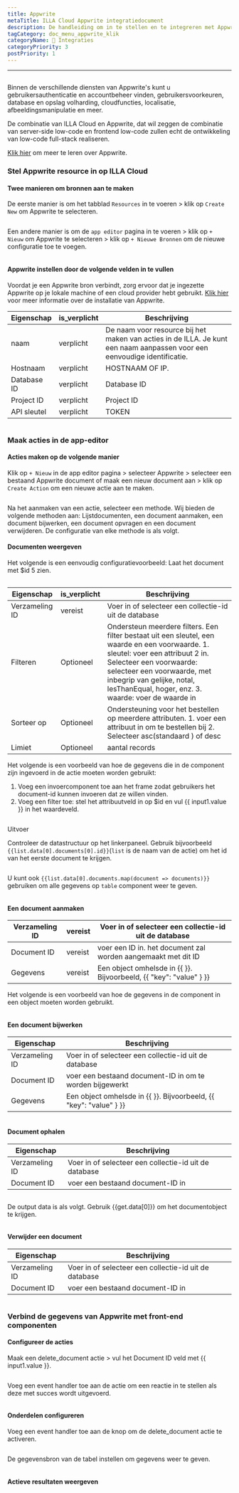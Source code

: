 ```yaml
---
title: Appwrite
metaTitle: ILLA Cloud Appwrite integratiedocument
description: De handleiding om in te stellen en te integreren met Appwrite on ILLA Cloud
tagCategory: doc_menu_appwrite_klik
categoryName: 🔨 Integraties
categoryPriority: 3
postPriority: 1
---
```


* * *

## <Heading hidden>Appwrite Database</Heading>

Binnen de verschillende diensten van Appwrite's kunt u gebruikersauthenticatie en accountbeheer vinden, gebruikersvoorkeuren, database en opslag volharding, cloudfuncties, localisatie, afbeeldingsmanipulatie en meer. 

De combinatie van ILLA Cloud en Appwrite, dat wil zeggen de combinatie van server-side low-code en frontend low-code zullen echt de ontwikkeling van low-code full-stack realiseren.

[Klik hier](https://appwrite.io/) om meer te leren over Appwrite.

### Stel Appwrite resource in op ILLA Cloud

#### Twee manieren om bronnen aan te maken

De eerste manier is om het tabblad `Resources` in te voeren > klik op `Create New` om Appwrite te selecteren. 

<img src='https://cdn.illacloud.com/official-website/img/docs/assemble/appwrite1.png' alt="" />

Een andere manier is om de `app editor` pagina in te voeren > klik op `+ Nieuw` om Appwrite te selecteren > klik op `+ Nieuwe Bronnen` om de nieuwe configuratie toe te voegen. 

<img src='https://cdn.illacloud.com/official-website/img/docs/assemble/appwrite2.png' alt="" />

#### Appwrite instellen door de volgende velden in te vullen

Voordat je een Appwrite bron verbindt, zorg ervoor dat je ingezette Appwrite op je lokale machine of een cloud provider hebt gebruikt. [Klik hier](https://appwrite.io/docs/installation) voor meer informatie over de installatie van Appwrite. 

| Eigenschap  | is_verplicht | Beschrijving                                                                                                              |
| ----------- | ------------ | ------------------------------------------------------------------------------------------------------------------------- |
| naam        | verplicht    | De naam voor resource bij het maken van acties in de ILLA. Je kunt een naam aanpassen voor een eenvoudige identificatie.  |
| Hostnaam    | verplicht    | HOSTNAAM OF IP.                                                                                                           |
| Database ID | verplicht    | Database ID                                                                                                               |
| Project ID  | verplicht    | Project ID                                                                                                                |
| API sleutel | verplicht    | TOKEN                                                                                                                     |

<img src='https://cdn.illacloud.com/official-website/img/docs/assemble/appwrite3.png' alt="" />

### Maak acties in de app-editor

#### Acties maken op de volgende manier

Klik op `+ Nieuw` in de app editor pagina > selecteer Appwrite > selecteer een bestaand Appwrite document of maak een nieuw document aan > klik op `Create Action` om een nieuwe actie aan te maken. 

<img src='https://cdn.illacloud.com/official-website/img/docs/assemble/appwrite4.png' alt="" />

Na het aanmaken van een actie, selecteer een methode. Wij bieden de volgende methoden aan: Lijstdocumenten, een document aanmaken, een document bijwerken, een document opvragen en een document verwijderen. De configuratie van elke methode is als volgt. 

#### Documenten weergeven

Het volgende is een eenvoudig configuratievoorbeeld: Laat het document met $id 5 zien. 

<img src='https://cdn.illacloud.com/official-website/img/docs/assemble/appwrite5.png' alt="" />

| Eigenschap     | is_verplicht | Beschrijving                                                                                                                                                                                                                                                                    |
| -------------- | ------------ | ------------------------------------------------------------------------------------------------------------------------------------------------------------------------------------------------------------------------------------------------------------------------------- |
| Verzameling ID | vereist      | Voer in of selecteer een collectie-id uit de database                                                                                                                                                                                                                           |
| Filteren       | Optioneel    | Ondersteun meerdere filters. Een filter bestaat uit een sleutel, een waarde en een voorwaarde. 1. sleutel: voer een attribuut 2 in. Selecteer een voorwaarde: selecteer een voorwaarde, met inbegrip van gelijke, notal, lesThanEqual, hoger, enz. 3. waarde: voer de waarde in |
| Sorteer op     | Optioneel    | Ondersteuning voor het bestellen op meerdere attributen. 1. voer een attribuut in om te bestellen bij 2. Selecteer asc(standaard ) of desc                                                                                                                                      |
| Limiet         | Optioneel    | aantal records                                                                                                                                                                                                                                                                  |

Het volgende is een voorbeeld van hoe de gegevens die in de component zijn ingevoerd in de actie moeten worden gebruikt:

1.  Voeg een invoercomponent toe aan het frame zodat gebruikers het document-id kunnen invoeren dat ze willen vinden.  
2.  Voeg een filter toe: stel het attribuutveld in op $id en vul {{ input1.value }} in het waardeveld. 

<img src='https://cdn.illacloud.com/official-website/img/docs/assemble/appwrite6.png' alt="" />

Uitvoer

Controleer de datastructuur op het linkerpaneel. Gebruik bijvoorbeeld `{{list.data[0].documents[0].id}}`(`list` is de naam van de actie) om het id van het eerste document te krijgen. 

<img src='https://cdn.illacloud.com/official-website/img/docs/assemble/appwrite7.png' alt="" />

U kunt ook `{{list.data[0].documents.map(document => documents)}}` gebruiken om alle gegevens op `table` component weer te geven. 

<img src='https://cdn.illacloud.com/official-website/img/docs/assemble/appwrite8.png' alt="" />

#### Een document aanmaken

| Verzameling ID | vereist | Voer in of selecteer een collectie-id uit de database              |
| -------------- | ------- | ------------------------------------------------------------------ |
| Document ID    | vereist | voer een ID in. het document zal worden aangemaakt met dit ID      |
| Gegevens       | vereist | Een object omhelsde in {{ }}. Bijvoorbeeld, {{ "key": "value" } }} |

Het volgende is een voorbeeld van hoe de gegevens in de component in een object moeten worden gebruikt. 

<img src='https://cdn.illacloud.com/official-website/img/docs/assemble/appwrite9.png' alt="" />

#### Een document bijwerken

| Eigenschap     | Beschrijving                                                       |
| -------------- | ------------------------------------------------------------------ |
| Verzameling ID | Voer in of selecteer een collectie-id uit de database              |
| Document ID    | voer een bestaand document-ID in om te worden bijgewerkt           |
| Gegevens       | Een object omhelsde in {{ }}. Bijvoorbeeld, {{ "key": "value" } }} |

<img src='https://cdn.illacloud.com/official-website/img/docs/assemble/appwrite10.png' alt="" />

#### Document ophalen

| Eigenschap     | Beschrijving                                          |
| -------------- | ----------------------------------------------------- |
| Verzameling ID | Voer in of selecteer een collectie-id uit de database |
| Document ID    | voer een bestaand document-ID in                      |

<img src='https://cdn.illacloud.com/official-website/img/docs/assemble/appwrite11.png' alt="" />

De output data is als volgt. Gebruik {{get.data[0]}} om het documentobject te krijgen.

<img src='https://cdn.illacloud.com/official-website/img/docs/assemble/appwrite12.png' alt="" />

#### Verwijder een document

| Eigenschap     | Beschrijving                                          |
| -------------- | ----------------------------------------------------- |
| Verzameling ID | Voer in of selecteer een collectie-id uit de database |
| Document ID    | voer een bestaand document-ID in                      |

<img src='https://cdn.illacloud.com/official-website/img/docs/assemble/appwrite13.png' alt="" />

### Verbind de gegevens van Appwrite met front-end componenten

#### Configureer de acties

Maak een delete_document actie > vul het Document ID veld met {{ input1.value }}. 

<img src='https://cdn.illacloud.com/official-website/img/docs/assemble/appwrite14.png' alt="" />

Voeg een event handler toe aan de actie om een reactie in te stellen als deze met succes wordt uitgevoerd. 

<img src='https://cdn.illacloud.com/official-website/img/docs/assemble/appwrite15.png' alt="" />

#### Onderdelen configureren

Voeg een event handler toe aan de knop om de delete_document actie te activeren. 

<img src='https://cdn.illacloud.com/official-website/img/docs/assemble/appwrite16.png' alt="" />

De gegevensbron van de tabel instellen om gegevens weer te geven. 

<img src='https://cdn.illacloud.com/official-website/img/docs/assemble/appwrite17.png' alt="" />

#### Actieve resultaten weergeven

<img src='https://cdn.illacloud.com/official-website/img/docs/assemble/appwrite18.gif' alt="" />
